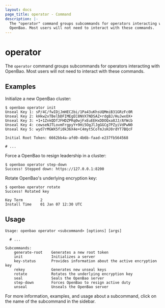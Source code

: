 ```yaml
---
layout: docs
page_title: operator - Command
description: |-
  The "operator" command groups subcommands for operators interacting with
  OpenBao. Most users will not need to interact with these commands.
---
```


# operator

The `operator` command groups subcommands for operators interacting with OpenBao.
Most users will not need to interact with these commands.

## Examples

Initialize a new OpenBao cluster:

```shell-session
$ openbao operator init
Unseal Key 1: sP/4C/fwIDjJmHEC2bi/1Pa43uKhsUQMmiB31GRzFc0R
Unseal Key 2: kHkw2xTBelbDFIMEgEC8NVX7NDSAZ+rdgBJ/HuJwxOX+
Unseal Key 3: +1+1ZnkQDfJFHDZPRq0wjFxEuEEHxDDOQxa8JJ/AYWcb
Unseal Key 4: cewseNJTLovmFrgpyY+9Hi5OgJlJgGGCg7PZyiVdPwN0
Unseal Key 5: wyd7rMGWX5fi0k36X4e+C4myt5CoTmJsHJ0rdYT7BQcF

Initial Root Token: 6662bb4a-afd0-4b6b-faad-e237fb564568

# ...
```

Force a OpenBao to resign leadership in a cluster:

```shell-session
$ openbao operator step-down
Success! Stepped down: https://127.0.0.1:8200
```

Rotate OpenBao's underlying encryption key:

```shell-session
$ openbao operator rotate
Success! Rotated key

Key Term        2
Install Time    01 Jan 07 12:30 UTC
```

## Usage

```text
Usage: openbao operator <subcommand> [options] [args]

  # ...

Subcommands:
    generate-root    Generates a new root token
    init             Initializes a server
    key-status       Provides information about the active encryption key
    rekey            Generates new unseal keys
    rotate           Rotates the underlying encryption key
    seal             Seals the OpenBao server
    step-down        Forces OpenBao to resign active duty
    unseal           Unseals the OpenBao server
```

For more information, examples, and usage about a subcommand, click on the name
of the subcommand in the sidebar.
